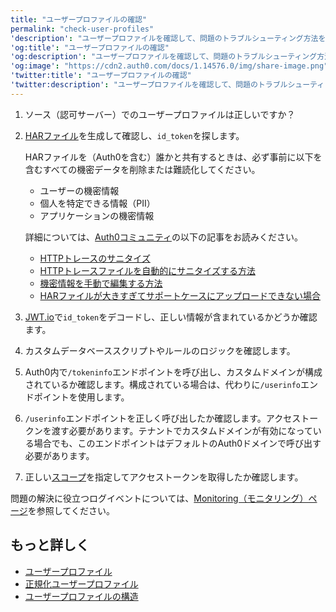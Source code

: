 ---
title: "ユーザープロファイルの確認"
permalink: "check-user-profiles"
'description': "ユーザープロファイルを確認して、問題のトラブルシューティング方法を学びます。"
'og:title': "ユーザープロファイルの確認"
'og:description': "ユーザープロファイルを確認して、問題のトラブルシューティング方法を学びます。"
'og:image': "https://cdn2.auth0.com/docs/1.14576.0/img/share-image.png"
'twitter:title': "ユーザープロファイルの確認"
'twitter:description': "ユーザープロファイルを確認して、問題のトラブルシューティング方法を学びます。"
---

1. ソース（認可サーバー）でのユーザープロファイルは正しいですか？
2. [HARファイル](/ja-jp/troubleshoot/troubleshooting-tools/generate-and-analyze-har-files)を生成して確認し、`id_token`を探します。

   <Warning>

   HARファイルを（Auth0を含む）誰かと共有するときは、必ず事前に以下を含むすべての機密データを削除または難読化してください。

   * ユーザーの機密情報
   * 個人を特定できる情報（PII）
   * アプリケーションの機密情報

   詳細については、[Auth0コミュニティ](https://community.auth0.com)の以下の記事をお読みください。

   * [HTTPトレースのサニタイズ](https://community.auth0.com/t/sanitizing-http-traces/119488)
   * [HTTPトレースファイルを自動的にサニタイズする方法](https://community.auth0.com/t/how-to-sanitize-a-http-trace-file-automatically/120583)
   * [機密情報を手動で編集する方法](https://community.auth0.com/t/how-to-manually-redact-sensitive-information/122554)
   * [HARファイルが大きすぎてサポートケースにアップロードできない場合](https://community.auth0.com/t/har-file-is-too-large-to-upload-to-the-support-case/122488)
   </Warning>

3. [JWT.io](https://jwt.io)で`id_token`をデコードし、正しい情報が含まれているかどうか確認ます。
4. カスタムデータベーススクリプトやルールのロジックを確認します。
5. Auth0内で`/tokeninfo`エンドポイントを呼び出し、カスタムドメインが構成されているか確認します。構成されている場合は、代わりに`/userinfo`エンドポイントを使用します。
6. `/userinfo`エンドポイントを正しく呼び出したか確認します。アクセストークンを渡す必要があります。テナントでカスタムドメインが有効になっている場合でも、このエンドポイントはデフォルトのAuth0ドメインで呼び出す必要があります。
7. 正しい[スコープ](/ja-jp/get-started/apis/scopes)を指定してアクセストークンを取得したか確認します。

<Note>

問題の解決に役立つログイベントについては、[Monitoring（モニタリング）ページ](/ja-jp/deploy-monitor/monitor)を参照してください。

</Note>

## もっと詳しく

* [ユーザープロファイル](/ja-jp/manage-users/user-accounts/user-profiles)
* [正規化ユーザープロファイル](/ja-jp/manage-users/user-accounts/user-profiles/normalized-user-profiles)
* [ユーザープロファイルの構造](/ja-jp/manage-users/user-accounts/user-profiles/user-profile-structure)